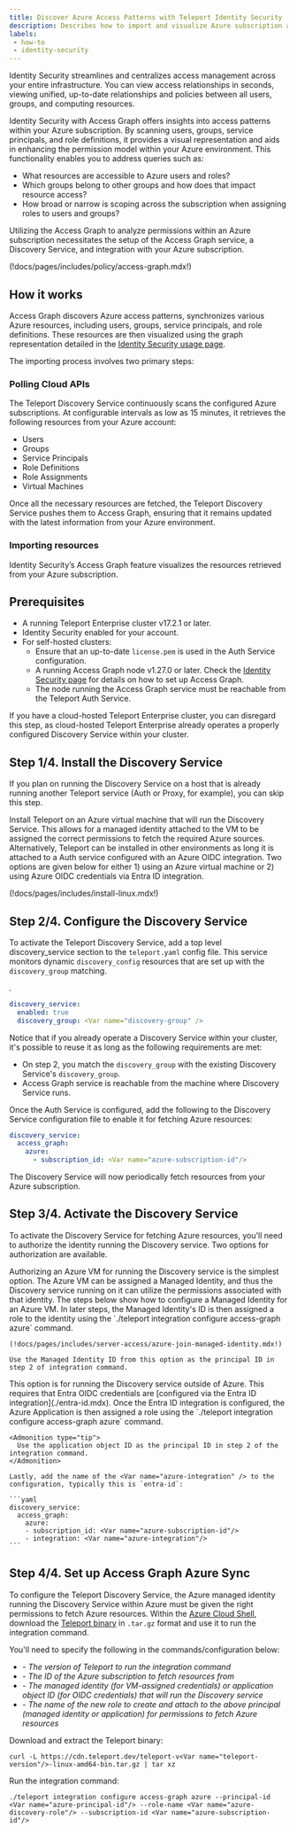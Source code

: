 ```yaml
---
title: Discover Azure Access Patterns with Teleport Identity Security
description: Describes how to import and visualize Azure subscription access patterns using Identity Security and Access Graph.
labels:
 - how-to
 - identity-security
---
```


Identity Security streamlines and centralizes access management across your entire infrastructure. You can view access
relationships in seconds, viewing unified, up-to-date relationships and policies between all users, groups, and
computing resources.

Identity Security with Access Graph offers insights into access patterns within your Azure subscription. By scanning
users, groups, service principals, and role definitions, it provides a visual representation and aids in enhancing the permission model
within your Azure environment. This functionality enables you to address queries such as:

- What resources are accessible to Azure users and roles?
- Which groups belong to other groups and how does that impact resource access?
- How broad or narrow is scoping across the subscription when assigning roles to users and groups?

Utilizing the Access Graph to analyze permissions within an Azure subscription necessitates the setup of the Access
Graph service, a Discovery Service, and integration with your Azure subscription.

(!docs/pages/includes/policy/access-graph.mdx!)

## How it works

Access Graph discovers Azure access patterns, synchronizes various Azure resources,
including users, groups, service principals, and role definitions.
These resources are then visualized using the graph representation detailed in the
[Identity Security usage page](../how-to-use.mdx).

The importing process involves two primary steps:

### Polling Cloud APIs

The Teleport Discovery Service continuously scans the configured Azure subscriptions. At configurable intervals as
low as 15 minutes, it retrieves the following resources from your Azure account:

- Users
- Groups
- Service Principals
- Role Definitions
- Role Assignments
- Virtual Machines

Once all the necessary resources are fetched, the Teleport Discovery Service pushes them to Access Graph, ensuring
that it remains updated with the latest information from your Azure environment.

### Importing resources

Identity Security’s Access Graph feature visualizes the resources retrieved from your Azure subscription.

## Prerequisites

- A running Teleport Enterprise cluster v17.2.1 or later.
- Identity Security enabled for your account.
- For self-hosted clusters:
  - Ensure that an up-to-date `license.pem` is used in the Auth Service configuration.
  - A running Access Graph node v1.27.0 or later. Check the [Identity Security page](../teleport-policy.mdx) for details on
how to set up Access Graph.
  - The node running the Access Graph service must be reachable from the Teleport Auth Service.


<Admonition type="warning">
  If you have a cloud-hosted Teleport Enterprise cluster, you can disregard
  this step, as cloud-hosted Teleport Enterprise already operates a properly configured
  Discovery Service within your cluster.
</Admonition>

## Step 1/4. Install the Discovery Service

<Admonition type="tip">
  If you plan on running the Discovery Service on a host that is already running
  another Teleport service (Auth or Proxy, for example), you can skip this step.
</Admonition>

Install Teleport on an Azure virtual machine that will run the Discovery Service. This allows for a managed identity
attached to the VM to be assigned the correct permissions to fetch the required Azure sources. Alternatively, Teleport
can be installed in other environments as long it is attached to a Auth service configured with an Azure OIDC
integration. Two options are given below for either 1) using an Azure virtual machine or 2) using Azure OIDC credentials
via Entra ID integration.

(!docs/pages/includes/install-linux.mdx!)

## Step 2/4. Configure the Discovery Service

To activate the Teleport Discovery Service, add a top level discovery_service section to the `teleport.yaml`
config file. This service monitors dynamic `discovery_config` resources that are set up
with the `discovery_group` matching.

<Var name="discovery-group" />.
```yaml
discovery_service:
  enabled: true
  discovery_group: <Var name="discovery-group" />
```

Notice that if you already operate a Discovery Service within your cluster,
it's possible to reuse it as long as the following requirements are met:

- On step 2, you match the `discovery_group` with the existing Discovery Service's
`discovery_group`.
- Access Graph service is reachable from the machine where Discovery Service runs.

Once the Auth Service is configured, add the following to the Discovery Service configuration file to enable it
for fetching Azure resources:

```yaml
discovery_service:
  access_graph:
    azure:
      - subscription_id: <Var name="azure-subscription-id"/>
```

The Discovery Service will now periodically fetch resources from your Azure subscription.

## Step 3/4. Activate the Discovery Service

To activate the Discovery Service for fetching Azure resources, you'll need to authorize the identity running the
Discovery service. Two options for authorization are available.

<Tabs>
  <TabItem label="Option 1 - Authorize VM With Managed Identity" >
    Authorizing an Azure VM for running the Discovery service is the simplest option. The Azure VM can be assigned a
    Managed Identity, and thus the Discovery service running on it can utilize the permissions associated with
    that identity. The steps below show how to configure a Managed Identity for an Azure VM. In later steps, the
    Managed Identity's ID is then assigned a role to the identity using the
    `./teleport integration configure access-graph azure` command.

    (!docs/pages/includes/server-access/azure-join-managed-identity.mdx!)

    Use the Managed Identity ID from this option as the principal ID in step 2 of integration command.
  </TabItem>
  <TabItem label="Option 2 - Authorize OIDC Via EntraID Integration" >
    This option is for running the Discovery service outside of Azure. This requires that Entra OIDC credentials
    are [configured via the Entra ID integration](./entra-id.mdx). Once the Entra ID integration is configured, the
    Azure Application is then assigned a role using the
    `./teleport integration configure access-graph azure` command.

    <Admonition type="tip">
      Use the application object ID as the principal ID in step 2 of the integration command.
    </Admonition>

    Lastly, add the name of the <Var name="azure-integration" /> to the configuration, typically this is `entra-id`:

    ```yaml
    discovery_service:
      access_graph:
        azure:
        - subscription_id: <Var name="azure-subscription-id"/>
        - integration: <Var name="azure-integration"/>
    ```

  </TabItem>
</Tabs>

## Step 4/4. Set up Access Graph Azure Sync

To configure the Teleport Discovery Service, the Azure managed identity running the Discovery Service within
Azure must be given the right permissions to fetch Azure resources. Within the
[Azure Cloud Shell](https://portal.azure.com/#cloudshell/), download the
[Teleport binary](https://goteleport.com/download/#install-links) in `.tar.gz` format and use it to run the integration
command.

You'll need to specify the following in the commands/configuration below:
- <Var name="teleport-version"/> - The version of Teleport to run the integration command
- <Var name="azure-subscription-id"/> - The ID of the Azure subscription to fetch resources from
- <Var name="azure-principal-id"/> - The managed identity (for VM-assigned credentials) or application object ID (for OIDC credentials) that will run the Discovery service
- <Var name="azure-discovery-role"/> - The name of the new role to create and attach to the above principal (managed identity or application) for permissions to fetch Azure resources

Download and extract the Teleport binary:
```shell
curl -L https://cdn.teleport.dev/teleport-v<Var name="teleport-version"/>-linux-amd64-bin.tar.gz | tar xz
```

Run the integration command:
```shell
./teleport integration configure access-graph azure --principal-id <Var name="azure-principal-id"/> --role-name <Var name="azure-discovery-role"/> --subscription-id <Var name="azure-subscription-id"/>
```
